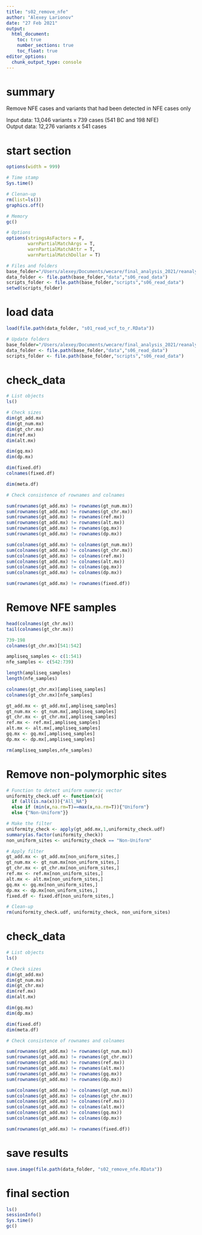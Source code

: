 ```yaml
---
title: "s02_remove_nfe"
author: "Alexey Larionov"
date: "27 Feb 2021"
output:
  html_document:
    toc: true
    number_sections: true
    toc_float: true
editor_options:
  chunk_output_type: console
---
```


# summary  

Remove NFE cases and variants that had been detected in NFE cases only  

Input data: 13,046 variants x 739 cases (541 BC and 198 NFE)  
Output data: 12,276 variants x 541 cases  

# start section

<style>
pre {
  overflow-x: auto;
}
pre code {
  word-wrap: normal;
  white-space: pre;
}
</style>

```r
options(width = 999)
```

```r

# Time stamp
Sys.time()

# Clenan-up
rm(list=ls())
graphics.off()

# Memory
gc()

# Options
options(stringsAsFactors = F,
        warnPartialMatchArgs = T, 
        warnPartialMatchAttr = T, 
        warnPartialMatchDollar = T)

# Files and folders
base_folder="/Users/alexey/Documents/wecare/final_analysis_2021/reanalysis_wo_danish_2021/ampliseq/s01_ampliseq_wecare_only"
data_folder <- file.path(base_folder,"data","s06_read_data")
scripts_folder <- file.path(base_folder,"scripts","s06_read_data")
setwd(scripts_folder)

```

# load data  

```r

load(file.path(data_folder, "s01_read_vcf_to_r.RData"))

# Update folders
base_folder="/Users/alexey/Documents/wecare/final_analysis_2021/reanalysis_wo_danish_2021/ampliseq/s01_ampliseq_wecare_only"
data_folder <- file.path(base_folder,"data","s06_read_data")
scripts_folder <- file.path(base_folder,"scripts","s06_read_data")

```

# check_data

```r

# List objects
ls()

# Check sizes
dim(gt_add.mx)
dim(gt_num.mx)
dim(gt_chr.mx)
dim(ref.mx)
dim(alt.mx)

dim(gq.mx)
dim(dp.mx)

dim(fixed.df)
colnames(fixed.df)

dim(meta.df)

# Check consistence of rownames and colnames

sum(rownames(gt_add.mx) != rownames(gt_num.mx))
sum(rownames(gt_add.mx) != rownames(gt_chr.mx))
sum(rownames(gt_add.mx) != rownames(ref.mx))
sum(rownames(gt_add.mx) != rownames(alt.mx))
sum(rownames(gt_add.mx) != rownames(gq.mx))
sum(rownames(gt_add.mx) != rownames(dp.mx))

sum(colnames(gt_add.mx) != colnames(gt_num.mx))
sum(colnames(gt_add.mx) != colnames(gt_chr.mx))
sum(colnames(gt_add.mx) != colnames(ref.mx))
sum(colnames(gt_add.mx) != colnames(alt.mx))
sum(colnames(gt_add.mx) != colnames(gq.mx))
sum(colnames(gt_add.mx) != colnames(dp.mx))

sum(rownames(gt_add.mx) != rownames(fixed.df))

```

# Remove NFE samples  

```r

head(colnames(gt_chr.mx))
tail(colnames(gt_chr.mx))

739-198
colnames(gt_chr.mx)[541:542]

ampliseq_samples <- c(1:541)
nfe_samples <- c(542:739)

length(ampliseq_samples)
length(nfe_samples)

colnames(gt_chr.mx)[ampliseq_samples]
colnames(gt_chr.mx)[nfe_samples]

gt_add.mx <- gt_add.mx[,ampliseq_samples]
gt_num.mx <- gt_num.mx[,ampliseq_samples]
gt_chr.mx <- gt_chr.mx[,ampliseq_samples]
ref.mx <- ref.mx[,ampliseq_samples]
alt.mx <- alt.mx[,ampliseq_samples]
gq.mx <- gq.mx[,ampliseq_samples]
dp.mx <- dp.mx[,ampliseq_samples]

rm(ampliseq_samples,nfe_samples)

```

# Remove non-polymorphic sites  

```r

# Function to detect uniform numeric vector
uniformity_check.udf <- function(x){
  if (all(is.na(x))){"All_NA"}
  else if (min(x,na.rm=T)==max(x,na.rm=T)){"Uniform"}
  else {"Non-Uniform"}}

# Make the filter
uniformity_check <- apply(gt_add.mx,1,uniformity_check.udf)
summary(as.factor(uniformity_check))
non_uniform_sites <- uniformity_check == "Non-Uniform"

# Apply filter
gt_add.mx <- gt_add.mx[non_uniform_sites,]
gt_num.mx <- gt_num.mx[non_uniform_sites,]
gt_chr.mx <- gt_chr.mx[non_uniform_sites,]
ref.mx <- ref.mx[non_uniform_sites,]
alt.mx <- alt.mx[non_uniform_sites,]
gq.mx <- gq.mx[non_uniform_sites,]
dp.mx <- dp.mx[non_uniform_sites,]
fixed.df <- fixed.df[non_uniform_sites,]

# Clean-up
rm(uniformity_check.udf, uniformity_check, non_uniform_sites)

```

# check_data

```r

# List objects
ls()

# Check sizes
dim(gt_add.mx)
dim(gt_num.mx)
dim(gt_chr.mx)
dim(ref.mx)
dim(alt.mx)

dim(gq.mx)
dim(dp.mx)

dim(fixed.df)
dim(meta.df)

# Check consistence of rownames and colnames

sum(rownames(gt_add.mx) != rownames(gt_num.mx))
sum(rownames(gt_add.mx) != rownames(gt_chr.mx))
sum(rownames(gt_add.mx) != rownames(ref.mx))
sum(rownames(gt_add.mx) != rownames(alt.mx))
sum(rownames(gt_add.mx) != rownames(gq.mx))
sum(rownames(gt_add.mx) != rownames(dp.mx))

sum(colnames(gt_add.mx) != colnames(gt_num.mx))
sum(colnames(gt_add.mx) != colnames(gt_chr.mx))
sum(colnames(gt_add.mx) != colnames(ref.mx))
sum(colnames(gt_add.mx) != colnames(alt.mx))
sum(colnames(gt_add.mx) != colnames(gq.mx))
sum(colnames(gt_add.mx) != colnames(dp.mx))

sum(rownames(gt_add.mx) != rownames(fixed.df))

```

# save results

```r

save.image(file.path(data_folder, "s02_remove_nfe.RData"))

```

# final section

```r

ls()
sessionInfo()
Sys.time()
gc()

```
